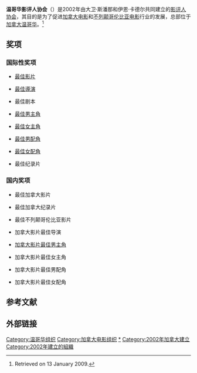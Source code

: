 '''温哥华影评人协会'''（{{lang-en|'''Vancouver Film Critics Circle'''}}）是2002年由大卫·斯潘那和伊恩·卡德尔共同建立的[[電影評論|影评人协会]]，其目的是为了促进[[加拿大电影|加拿大电影]]和[[不列颠哥伦比亚|不列颠哥伦比亚]][[电影|电影]]行业的发展，总部位于[[加拿大|加拿大]][[温哥华|温哥华]]。<ref>{{cite web|title= About Vancouver Film Critics Circle|url= http://vancouverfilmcritics.com/about/|accessdate= 2014-04-02|archive-date= 2016-03-03|archive-url= https://web.archive.org/web/20160303231921/http://vancouverfilmcritics.com/about/|dead-url= no}} Retrieved on 13 January 2009.</ref>

== 奖项 ==
===国际性奖项===
*[[溫哥華影評人協會獎最佳影片|最佳影片]]

*[[溫哥華影評人協會獎最佳導演|最佳導演]]

*最佳剧本

*[[溫哥華影評人協會獎最佳男主角|最佳男主角]]

*[[溫哥華影評人協會獎最佳女主角|最佳女主角]]

*[[溫哥華影評人協會獎最佳男配角|最佳男配角]]

*[[溫哥華影評人協會獎最佳女配角|最佳女配角]]

*最佳纪录片

===国内奖项===
*最佳加拿大影片

*最佳加拿大纪录片

*最佳不列颠哥伦比亚影片

*加拿大影片最佳导演

*[[溫哥華影評人協會獎最佳加拿大影片男主角|加拿大影片最佳男主角]]

*加拿大影片最佳女主角

*加拿大影片最佳男配角

*加拿大影片最佳女配角

==参考文献==
{{reflist}}

== 外部链接 ==
{{温哥华影评人协会奖}}

[[Category:温哥华组织|Category:温哥华组织]]
[[Category:加拿大电影组织|Category:加拿大电影组织]]
[[Category:温哥华影评人协会奖|*]]
[[Category:2002年加拿大建立|Category:2002年加拿大建立]]
[[Category:2002年建立的組織|Category:2002年建立的組織]]